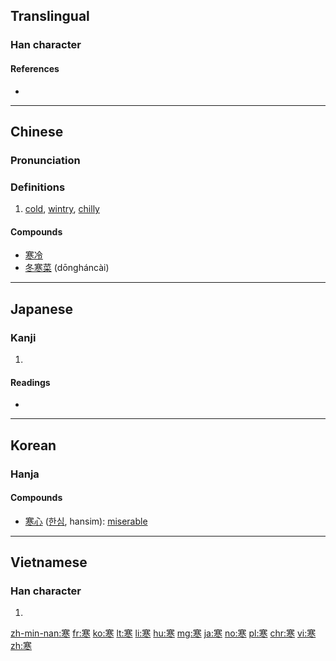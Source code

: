 ==Translingual==

===Han character===
{{Han char|rn=40|rad=宀|as=09|sn=12|four=30303|canj=JTCY}}

====References====
* {{Han ref|kx=0289.090|dkj=07239|dj=0572.100|hdz=20941.060|uh=5BD2|ud=23506|bh=B448|bd=46152}}

----

==Chinese==
{{zh-forms}}

===Pronunciation===
{{zh-pron
|m=hán
|c=hon4
|mc=y
|oc=y
|ma=Zh-hán.ogg
|cat=a
}}

===Definitions===
# [[cold]], [[wintry]], [[chilly]]

====Compounds====
* [[寒冷]]
* [[冬寒菜]] (dōngháncài)

----

==Japanese==

===Kanji===
{{ja-kanji|grade=3|rs=宀09}}

# {{defn|lang=ja|sort=宀09}}

====Readings====
* {{ja-readings|goon=[[がん]] (gan)|kanon=[[かん]] (kan)|kun=[[さむい]] (samui), [[さむさ]] (samusa)|nanori=[[さ]] (sa), [[さん]] (san)}}

----

==Korean==

===Hanja===
{{ko-hanja|hangeul=한|eumhun=찰,차가운|rv=han|mr=han}}

====Compounds====
* [[寒心]] ([[한심]], hansim): [[miserable]]

----

==Vietnamese==

===Han character===
{{vi-hantu|[[hàn]]|rs=宀09}}

# {{defn|lang=vi|sort=宀09}}

[[zh-min-nan:寒]]
[[fr:寒]]
[[ko:寒]]
[[lt:寒]]
[[li:寒]]
[[hu:寒]]
[[mg:寒]]
[[ja:寒]]
[[no:寒]]
[[pl:寒]]
[[chr:寒]]
[[vi:寒]]
[[zh:寒]]